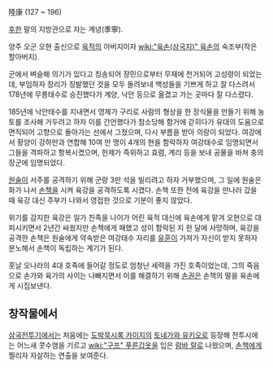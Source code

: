 陸康
(127 ~ 196)

[[후한]] 말의 지방관으로 자는 계녕(季寧).

양주 오군 오현 출신으로 [[육적]]의 아버지이자 [[wiki:"육손(삼국지)" 육손]]의 숙조부(작은 할아버지).

군에서 벼슬해 의기가 있다고 칭송되어 장민으로부터 무재에 천거되어 고성령이 되었는데, 부임하자 장리가 징발했던 것을 모두 돌려보내 백성들을 기쁘게 하고 잘 다스려서 178년에 무릉태수로 승진했다가 계양, 낙안 등으로 옮겼고 가는 곳마다 잘 다스렸다.

185년에 낙안태수를 지내면서 영제가 구리로 사람의 형상을 한 장식물을 만들기 위해 농토를 조사해 거두려고 하자 이를 간언했다가 참소당해 함거에 갇히다가 유대의 도움으로 면직되어 고향으로 돌아가는 선에서 그쳤으며, 다시 부름을 받아 의랑이 되었다. 여강에서 황양이 강하만과 연합해 10여 만 명이 4개의 현을 함락하자 여강태수로 임명되면서 그들을 격파하고 항복시켰으며, 헌제가 즉위하고 효렴, 계리 등을 보내 공물을 바쳐 충의장군에 임명되었다.

[[원술]]이 서주를 공격하기 위해 군량 3만 석을 빌리려고 하자 거부했으며, 그 일에 원술은 화가 나서 [[손책]]을 시켜 육강을 공격하도록 시켰다. 손책 또한 전에 육강을 만나러 갔을 때 육강 대신 주부가 나와서 영접한 것으로 기분이 좋지 않았다.

위기를 감지한 육강은 일가 친족을 나이가 어린 육적 대신에 육손에게 맡겨 오현으로 대피시키면서 2년간 싸웠지만 손책에게 패했고 성이 함락된 지 한 달에 사망하며, 육강을 공격한 손책은 원술에게 약속받은 여강태수 자리를 [[유훈]]이 가져가 자신이 받지 못하자 분노해서 손책이 독립하는 계기가 된다. 

훗날 오나라의 4대 호족에 들어갈 정도로 엄청난 세력을 가진 호족이었는데, 그의 죽음으로 손가와 육가의 사이는 나빠지면서 이를 해결하기 위해 [[손권]]은 손책의 딸을 육손에게 시집보낸다.

== 창작물에서 ==
[[삼국전투기]]에서는 처음에는 [[도박묵시록 카이지]]의 [[토네가와 유키오]]로 등장해 전투시에는 어느새 콧수염을 기르고 [[wiki:"구프" 푸른갑옷]]을 입은 [[람바 랄]]로 나왔으며, [[손책]]에게 찔리자 자살하는 연출을 보여준다.
